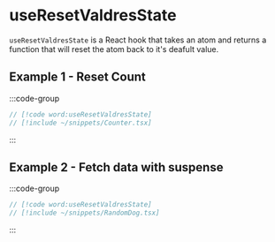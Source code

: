 # useResetValdresState

`useResetValdresState` is a React hook that takes an atom and returns a function
that will reset the atom back to it's deafult value.

## Example 1 - Reset Count


:::code-group

```jsx [Counter.tsx]
// [!code word:useResetValdresState]
// [!include ~/snippets/Counter.tsx]
```

<div data-title="Preview">
    <Counter />
</div>

:::

## Example 2 - Fetch data with suspense


:::code-group

```jsx [RandomDog.tsx]
// [!code word:useResetValdresState]
// [!include ~/snippets/RandomDog.tsx]
```

<div data-title="Preview">
    <RandomDog />
</div>

:::

